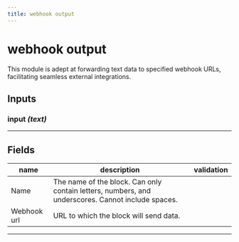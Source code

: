 ```yaml
---
title: webhook output
---
```


# webhook output
This module is adept at forwarding text data to specified webhook URLs, facilitating seamless external integrations.

## Inputs
### input _(text)_
---
## Fields
| name | description | validation |
|------|-------------|------------|
| Name | The name of the block. Can only contain letters, numbers, and underscores. Cannot include spaces. || 
 |Webhook url | URL to which the block will send data. | |

---
    
